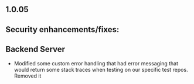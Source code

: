 ## 1.0.05

## Security enhancements/fixes:

## Backend Server

* Modified some custom error handling that had error messaging that would return some stack traces when testing on our specific test repos. Removed it
